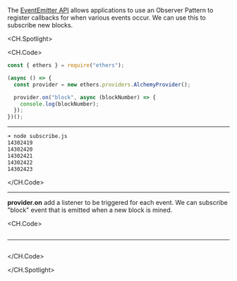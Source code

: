 The <ins>[EventEmitter API](https://docs.ethers.io/v5/single-page/#/v5/api/providers/provider/-%23-Provider--event-methods)</ins> allows applications to use an Observer Pattern to register callbacks for when various events occur.
We can use this to subscribe new blocks.

<CH.Spotlight>

<CH.Code>

```js subscribe.js
const { ethers } = require("ethers");

(async () => {
  const provider = new ethers.providers.AlchemyProvider();

  provider.on("block", async (blockNumber) => {
    console.log(blockNumber);
  });
})();
```

---

```sh output
➜ node subscribe.js
14302419
14302420
14302421
14302422
14302423
```

</CH.Code>

---

**provider.on** add a listener to be triggered for each event.
We can subscribe "block" event that is emitted when a new block is mined.

<CH.Code>

```js subscribe.js focus=6:8

```

---

```sh output

```

</CH.Code>

</CH.Spotlight>
